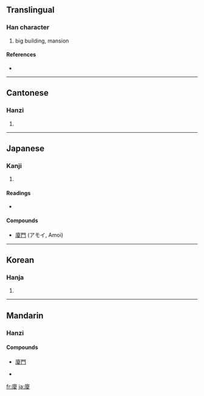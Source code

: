 {{also|厦}}
==Translingual==

===Han character===
{{Han char|rn=53|rad=广|as=10|sn=13|four=0024<sub>7</sub>|canj=戈一山水 (IMUE)}}

# big building, mansion

====References====
* {{Han ref|kx=0349.070|dkj=09435|dj=0659.310|hdz=20894.180|uh=5EC8|ud=24264|bh=B748|bd=46920}}

----

==Cantonese==

===Hanzi===
{{yue-hanzi|jyut=|y=ha6}}

# {{defn|Cantonese|sort=广10}}

----

==Japanese==

===Kanji===
{{ja-kanji|grade=|rs=广10}}

# {{defn|Japanese}}

====Readings====
* {{ja-readings|on=[[か]] (ka), [[さ]] (sa)|kun=[[いえ]] (ie), [[ひさし]] (hisashi)}}

====Compounds====
* [[廈門]] (アモイ, Amoi)

----

==Korean==

===Hanja===
{{ko-hanja|hangeul=하|rv=ha|mr=ha}}

# {{defn|Korean|sort=广10}}

----

==Mandarin==

===Hanzi===
{{cmn-hanzi|sim=厦|pin=[[xià]] ([[xia4]]), [[shà]], ([[sha4]])|wg=hsia<sup>4</sup>, sha<sup>4</sup>}}

====Compounds====
* [[廈門]]

* {{defn|Mandarin|sort=广10}}

[[fr:廈]]
[[ja:廈]]